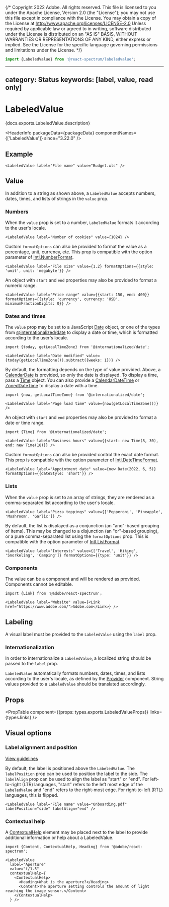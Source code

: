 {/* Copyright 2022 Adobe. All rights reserved.
This file is licensed to you under the Apache License, Version 2.0 (the "License");
you may not use this file except in compliance with the License. You may obtain a copy
of the License at http://www.apache.org/licenses/LICENSE-2.0
Unless required by applicable law or agreed to in writing, software distributed under
the License is distributed on an "AS IS" BASIS, WITHOUT WARRANTIES OR REPRESENTATIONS
OF ANY KIND, either express or implied. See the License for the specific language
governing permissions and limitations under the License. */}



```jsx import
import {LabeledValue} from '@react-spectrum/labeledvalue';
```

---
category: Status
keywords: [label, value, read only]
---

# LabeledValue

<PageDescription>{docs.exports.LabeledValue.description}</PageDescription>

<HeaderInfo
  packageData={packageData}
  componentNames={['LabeledValue']}
  since="3.22.0" />

## Example

```tsx example
<LabeledValue label="File name" value="Budget.xls" />
```

## Value

In addition to a string as shown above, a `LabeledValue` accepts numbers, dates, times, and lists of strings in the `value` prop.

### Numbers

When the `value` prop is set to a number, `LabeledValue` formats it according to the user's locale.

```tsx example
<LabeledValue label="Number of cookies" value={1024} />
```

Custom `formatOptions` can also be provided to format the value as a percentage, unit, currency, etc. This prop is compatible
with the option parameter of [Intl.NumberFormat](https://developer.mozilla.org/en-US/docs/Web/JavaScript/Reference/Global_Objects/NumberFormat).

```tsx example
<LabeledValue label="File size" value={1.2} formatOptions={{style: 'unit', unit: 'megabyte'}} />
```

An object with `start` and `end` properties may also be provided to format a numeric range.

```tsx example
<LabeledValue label="Price range" value={{start: 150, end: 400}} formatOptions={{style: 'currency', currency: 'USD', minimumFractionDigits: 0}} />
```

### Dates and times

The `value` prop may be set to a JavaScript [Date](https://developer.mozilla.org/en-US/docs/Web/JavaScript/Reference/Global_Objects/Date) object, or one of the types from [@internationalized/date](../internationalized/date/index.html) to display a date or time, which is formatted according to the user's locale.

```tsx example
import {today, getLocalTimeZone} from '@internationalized/date';

<LabeledValue label="Date modified" value={today(getLocalTimeZone()).subtract({weeks: 1})} />
```

By default, the formatting depends on the type of value provided. Above, a [CalendarDate](../internationalized/date/CalendarDate.html) is provided, so only the date is displayed. To display a time, pass a [Time](../internationalized/date/Time.html) object. You can also provide a [CalendarDateTime](../internationalized/date/CalendarDateTime.html) or [ZonedDateTime](../internationalized/date/ZonedDateTime.html) to display a date with a time.

```tsx example
import {now, getLocalTimeZone} from '@internationalized/date';

<LabeledValue label="Page load time" value={now(getLocalTimeZone())} />
```

An object with `start` and `end` properties may also be provided to format a date or time range.

```tsx example
import {Time} from '@internationalized/date';

<LabeledValue label="Business hours" value={{start: new Time(8, 30), end: new Time(18)}} />
```

Custom `formatOptions` can also be provided control the exact date format. This prop is compatible
with the option parameter of [Intl.DateTimeFormat](https://developer.mozilla.org/en-US/docs/Web/JavaScript/Reference/Global_Objects/Intl/DateTimeFormat/DateTimeFormat).

```tsx example
<LabeledValue label="Appointment date" value={new Date(2022, 6, 5)} formatOptions={{dateStyle: 'short'}} />
```

### Lists

When the `value` prop is set to an array of strings, they are rendered as a comma-separated list according to the user's locale.

```tsx example
<LabeledValue label="Pizza toppings" value={['Pepperoni', 'Pineapple', 'Mushroom', 'Garlic']} />
```

By default, the list is displayed as a conjunction (an "and"-based grouping of items). This may be changed to a disjunction (an "or"-based grouping), or a pure comma-separated list using the `formatOptions` prop. This is compatible with the option parameter of [Intl.ListFormat](https://developer.mozilla.org/en-US/docs/Web/JavaScript/Reference/Global_Objects/Intl/ListFormat/ListFormat).

```tsx example
<LabeledValue label="Interests" value={['Travel', 'Hiking', 'Snorkeling', 'Camping']} formatOptions={{type: 'unit'}} />
```

### Components

The value can be a component and will be rendered as provided. Components cannot be editable.

```tsx example
import {Link} from '@adobe/react-spectrum';

<LabeledValue label="Website" value={<Link href="https://www.adobe.com/">Adobe.com</Link>} />
```

## Labeling

A visual label must be provided to the `LabeledValue` using the `label` prop.

### Internationalization

In order to internationalize a `LabeledValue`, a localized string should be passed to the `label` prop.

`LabeledValue` automatically formats numbers, dates, times, and lists according to the user's locale, as defined by the [Provider](Provider.html#locales) component. String values provided to a `LabeledValue` should be translated accordingly.

## Props

<PropTable component={{props: types.exports.LabeledValueProps}} links={types.links} />

## Visual options

### Label alignment and position
[View guidelines](https://spectrum.adobe.com/page/field-label/#Label-position)

By default, the label is positioned above the `LabeledValue`. The `labelPosition` prop can be used to position the label to the side. The `labelAlign` prop can be used to align the label as "start" or "end". For left-to-right (LTR) languages, "start" refers to the left most edge of the `LabeledValue` and "end" refers to the right-most edge. For right-to-left (RTL) languages, this is flipped.

```tsx example
<LabeledValue label="File name" value="Onboarding.pdf" labelPosition="side" labelAlign="end" />
```

### Contextual help

A [ContextualHelp](ContextualHelp.html) element may be placed next to the label to provide additional information or help about a LabeledValue.

```tsx example
import {Content, ContextualHelp, Heading} from '@adobe/react-spectrum';

<LabeledValue
  label="Aperture"
  value="f/1.5"
  contextualHelp={
    <ContextualHelp>
      <Heading>What is the aperture?</Heading>
      <Content>The aperture setting controls the amount of light reaching the image sensor.</Content>
    </ContextualHelp>
  } />
```
